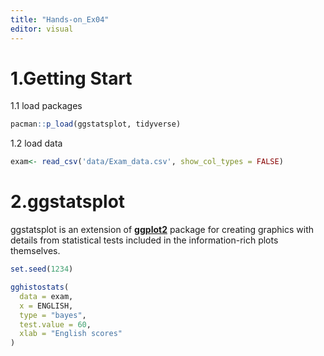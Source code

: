 ```yaml
---
title: "Hands-on_Ex04"
editor: visual
---
```


# 1.Getting Start

1.1 load packages

```r
pacman::p_load(ggstatsplot, tidyverse)
```

1.2 load data

```r
exam<- read_csv('data/Exam_data.csv', show_col_types = FALSE)
```

# 2.**ggstatsplot**

ggstatsplot is an extension of [**ggplot2**](https://ggplot2.tidyverse.org/) package for creating graphics with details from statistical tests included in the information-rich plots themselves.

```r
set.seed(1234)

gghistostats(
  data = exam,
  x = ENGLISH,
  type = "bayes",
  test.value = 60,
  xlab = "English scores"
)
```
